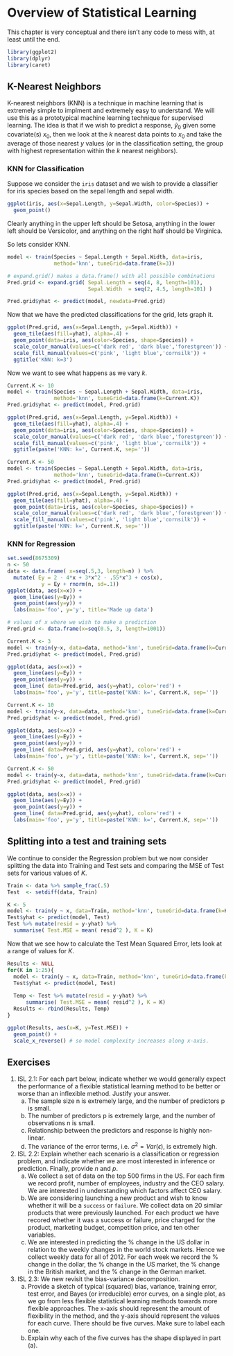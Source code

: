 
# Overview of Statistical Learning

This chapter is very conceptual and there isn't any code to mess with, at least until the end.
```r
library(ggplot2)
library(dplyr)
library(caret)
```


## K-Nearest Neighbors

K-nearest neighbors (KNN) is a technique in machine learning that is extremely simple to implment and extremely easy to understand. We will use this as a prototypical machine learning technique for supervised learning. The idea is that if we wish to predict a response, $\hat{y}_0$ given some covariate(s) $x_0$, then we look at the $k$ nearest data points to $x_0$ and take the average of those nearest $y$ values (or in the classification setting, the group with highest representation within the $k$ nearest neighbors).

### KNN for Classification
Suppose we consider the `iris` dataset and we wish to provide a classifier for iris species based on the sepal length and sepal width.

```r
ggplot(iris, aes(x=Sepal.Length, y=Sepal.Width, color=Species)) +
  geom_point()
```

Clearly anything in the upper left should be Setosa, anything in the lower left should be Versicolor, and anything on the right half should be Virginica.

So lets consider KNN.

```r
model <- train(Species ~ Sepal.Length + Sepal.Width, data=iris, 
               method='knn', tuneGrid=data.frame(k=3))

# expand.grid() makes a data.frame() with all possible combinations
Pred.grid <- expand.grid( Sepal.Length = seq(4, 8, length=101),
                          Sepal.Width  = seq(2, 4.5, length=101) ) 

Pred.grid$yhat <- predict(model, newdata=Pred.grid)
```

Now that we have the predicted classifications for the grid, lets graph it.

```r
ggplot(Pred.grid, aes(x=Sepal.Length, y=Sepal.Width)) +
  geom_tile(aes(fill=yhat), alpha=.4) +
  geom_point(data=iris, aes(color=Species, shape=Species)) +
  scale_color_manual(values=c('dark red', 'dark blue','forestgreen')) +
  scale_fill_manual(values=c('pink', 'light blue','cornsilk')) +
  ggtitle('KNN: k=3')
```


Now we want to see what happens as we vary $k$.


```r
Current.K <- 10
model <- train(Species ~ Sepal.Length + Sepal.Width, data=iris, 
               method='knn', tuneGrid=data.frame(k=Current.K))
Pred.grid$yhat <- predict(model, Pred.grid)

ggplot(Pred.grid, aes(x=Sepal.Length, y=Sepal.Width)) +
  geom_tile(aes(fill=yhat), alpha=.4) +
  geom_point(data=iris, aes(color=Species, shape=Species)) +
  scale_color_manual(values=c('dark red', 'dark blue','forestgreen')) +
  scale_fill_manual(values=c('pink', 'light blue','cornsilk')) +
  ggtitle(paste('KNN: k=', Current.K, sep=''))
```


```r
Current.K <- 50
model <- train(Species ~ Sepal.Length + Sepal.Width, data=iris, 
               method='knn', tuneGrid=data.frame(k=Current.K))
Pred.grid$yhat <- predict(model, Pred.grid)

ggplot(Pred.grid, aes(x=Sepal.Length, y=Sepal.Width)) +
  geom_tile(aes(fill=yhat), alpha=.4) +
  geom_point(data=iris, aes(color=Species, shape=Species)) +
  scale_color_manual(values=c('dark red', 'dark blue','forestgreen')) +
  scale_fill_manual(values=c('pink', 'light blue','cornsilk')) +
  ggtitle(paste('KNN: k=', Current.K, sep=''))
```


### KNN for Regression

```r
set.seed(8675309)
n <- 50
data <- data.frame( x=seq(.5,3, length=n) ) %>%
  mutate( Ey = 2 - 4*x + 3*x^2 - .55*x^3 + cos(x),
           y = Ey + rnorm(n, sd=.1))
ggplot(data, aes(x=x)) + 
  geom_line(aes(y=Ey)) + 
  geom_point(aes(y=y)) +
  labs(main='foo', y='y', title='Made up data')

# values of x where we wish to make a prediction
Pred.grid <- data.frame(x=seq(0.5, 3, length=1001))
```

```r
Current.K <- 3
model <- train(y~x, data=data, method='knn', tuneGrid=data.frame(k=Current.K))
Pred.grid$yhat <- predict(model, Pred.grid)

ggplot(data, aes(x=x)) + 
  geom_line(aes(y=Ey)) + 
  geom_point(aes(y=y)) +
  geom_line( data=Pred.grid, aes(y=yhat), color='red') +
  labs(main='foo', y='y', title=paste('KNN: k=', Current.K, sep=''))
```


```r
Current.K <- 10
model <- train(y~x, data=data, method='knn', tuneGrid=data.frame(k=Current.K))
Pred.grid$yhat <- predict(model, Pred.grid)

ggplot(data, aes(x=x)) + 
  geom_line(aes(y=Ey)) + 
  geom_point(aes(y=y)) +
  geom_line( data=Pred.grid, aes(y=yhat), color='red') +
  labs(main='foo', y='y', title=paste('KNN: k=', Current.K, sep=''))
```

```r
Current.K <- 50
model <- train(y~x, data=data, method='knn', tuneGrid=data.frame(k=Current.K))
Pred.grid$yhat <- predict(model, Pred.grid)

ggplot(data, aes(x=x)) + 
  geom_line(aes(y=Ey)) + 
  geom_point(aes(y=y)) +
  geom_line( data=Pred.grid, aes(y=yhat), color='red') +
  labs(main='foo', y='y', title=paste('KNN: k=', Current.K, sep=''))
```



## Splitting into a test and training sets

We continue to consider the Regression problem but we now consider splitting the data into Training and Test sets and comparing the MSE of Test sets for various values of $K$.


```r
Train <- data %>% sample_frac(.5)
Test  <- setdiff(data, Train)

K <- 5
model <- train(y ~ x, data=Train, method='knn', tuneGrid=data.frame(k=K) )
Test$yhat <- predict(model, Test)
Test %>% mutate(resid = y-yhat) %>%
  summarise( Test.MSE = mean( resid^2 ), K = K)
```


Now that we see how to calculate the Test Mean Squared Error, lets look at a range of values for $K$.
```r
Results <- NULL
for(K in 1:25){
  model <- train(y ~ x, data=Train, method='knn', tuneGrid=data.frame(k=K) )
  Test$yhat <- predict(model, Test)
  
  Temp <- Test %>% mutate(resid = y-yhat) %>%
      summarise( Test.MSE = mean( resid^2 ), K = K)
  Results <- rbind(Results, Temp)
}
```

```r
ggplot(Results, aes(x=K, y=Test.MSE)) + 
  geom_point() +
  scale_x_reverse() # so model complexity increases along x-axis.
```


## Exercises

1. ISL 2.1: For each part below, indicate whether we would generally expect the performance of a flexible statistical learning method to be better or worse than an inflexible method. Justify your answer.
    a) The sample size n is extremely large, and the number of predictors p is small.
    b) The number of predictors p is extremely large, and the number of observations n is small.
    c) Relationship between the predictors and response is highly non-linear.
    d) The variance of the error terms, i.e. $\sigma^{2}=Var\left(\epsilon\right)$, is extremely high.

2. ISL 2.2: Explain whether each scenario is a classification or regression problem, and indicate whether we are most interested in inference or prediction. Finally, provide $n$ and $p$.
    a) We collect a set of data on the top 500 firms in the US. For each firm we record profit, number of employees, industry and the CEO salary. We are interested in understanding which factors affect CEO salary.
    b) We are considering launching a new product and wish to know whether it will be a `success` or `failure`. We collect data on 20 similar products that were previously launched. For each product we have recored whether it was a success or failure, price charged for the product, marketing budget, competition price, and ten other variables.
    c) We are interested in predicting the % change in the US dollar in relation to the weekly changes in the world stock markets. Hence we collect weekly data for all of 2012. For each week we record the % change in the dollar, the % change in the US market, the % change in the British market, and the % change in the German market.

3. ISL 2.3: We new revisit the bias-variance decomposition.
    a) Provide a sketch of typical (squared) bias, variance, training error, test error, and Bayes (or irreducible) error curves, on a single plot, as we go from less flexible statistical learning methods towards more flexible approaches. The x-axis should represent the amount of flexibility in the method, and the y-axis should represent the values for each curve. There should be five curves. Make sure to label each one.
    b) Explain why each of the five curves has the shape displayed in part (a).
